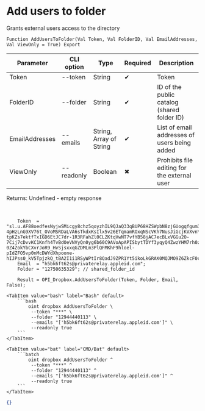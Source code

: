 ﻿---
sidebar_position: 4
description: Add users to folder and other functions to work with Dropbox in the Open Integration Package, a free open-source integration library for 1C:Enterprise 8, OneScript and CLI
keywords: [1C, 1С, 1С:Enterprise, 1С:Enterprise 8.3, API, Integration, Services, Exchange, OneScript, CLI, Dropbox]
---


# Add users to folder
 Grants external users access to the directory



`Function AddUsersToFolder(Val Token, Val FolderID, Val EmailAddresses, Val ViewOnly = True) Export`

  | Parameter | CLI option | Type | Required | Description |
  |-|-|-|-|-|
  | Token | --token | String | &#x2714; | Token |
  | FolderID | --folder | String | &#x2714; | ID of the public catalog (shared folder ID) |
  | EmailAddresses | --emails | String, Array of String | &#x2714; | List of email addresses of users being added |
  | ViewOnly | --readonly | Boolean | &#x2716; | Prohibits file editing for the external user |

  
  Returns:  Undefined - empty response

<br/>



```bsl title="1C:Enterprise/OneScript code example"
    Token  = "sl.u.AF88oedfesNyjwSMicgy8chz5qoyzhIL9QJaQ33qBUP68HZSWpbN8zjGUogqfgum38x7s7hDvDAaHpBUKlvORdx_m1HgDAU4jtG36Nc1SZ_pfItomDC9RrAqft69McMOGcaAQmzJYRNFIEFZVC5sZE4TMkcHlIdPh2o5GqQWIiAIR48A2tq6mPE8-4pHzLnG9XV76t_OVoMSRDaLVA6sTkdxKsIlx5v26ETqmamROxqNScVKh7NusJiGcjKVXvnYy8UmxESQpb23HRwRDVwpy9Om0_nT_DlgUaR8n6afzwPrLuHW0q4i7nNJBeJSEBrK_4o7Lj60Mwql-tpKZs7ektfTxIGD6EtJC7dr-1R3RFahZl0CLZKtqVwNT7vfYB58jAC7ecBLxVGGu2O-7Cij7cDvvKC1Knfh4TvBdOeVNVyQn0yg6b60C9AVoApAPISbytTDYf3yqyQ4ZwzYHM7rh0zma01aCouKzWR9rNgduDe7bzDR_T9a8p87HR-0Z4ZokYbCXvrJoR9_HvSjsxxqGZDMLm3PlQFMKhF9hloel-pIdZFO5vp0nMcDWYdXhpoone-hIJPss0_kV5TpjzkQ_tBA2I1i1RSyWPtIr8QadJ9ZPR1Yt5ikoLkGRAK0MQJMO9Z6ZkcF0cxgt0A0P2F1KGzZk5BAqqIGnr_ZIzMKtRqiNHnGsZsenk8dTas2BccrmMhdRj03Ob7v2Rvwu_Nsc2MpwBp6IWE...";
    Email  = "h5bk6ft62s@privaterelay.appleid.com";
    Folder = "12750635329"; // shared_folder_id

    Result = OPI_Dropbox.AddUsersToFolder(Token, Folder, Email, False);
```
 

 <Tabs>
  
    <TabItem value="bash" label="Bash" default>
        ```bash
            oint dropbox AddUsersToFolder \
             --token "***" \
             --folder "12944440113" \
             --emails "['h5bk6ft62s@privaterelay.appleid.com']" \
             --readonly true
        ```
    </TabItem>
  
    <TabItem value="bat" label="CMD/Bat" default>
        ```batch
            oint dropbox AddUsersToFolder ^
             --token "***" ^
             --folder "12944440113" ^
             --emails "['h5bk6ft62s@privaterelay.appleid.com']" ^
             --readonly true
        ```
    </TabItem>
</Tabs>


```json title="Result"
{}
```
